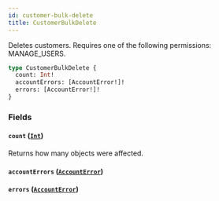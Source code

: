 ```yaml
---
id: customer-bulk-delete
title: CustomerBulkDelete
---
```



Deletes customers. Requires one of the following permissions: MANAGE_USERS.

```graphql
type CustomerBulkDelete {
  count: Int!
  accountErrors: [AccountError!]!
  errors: [AccountError!]!
}
```


### Fields

#### `count` ([`Int`](../../../developer/api-reference/scalars/int))

Returns how many objects were affected.


#### `accountErrors` ([`AccountError`](../../../developer/api-reference/objects/account-error))




#### `errors` ([`AccountError`](../../../developer/api-reference/objects/account-error))






